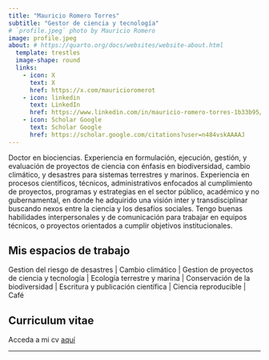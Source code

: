 ```yaml
---
title: "Mauricio Romero Torres"
subtitle: "Gestor de ciencia y tecnología"
# `profile.jpeg` photo by Mauricio Romero
image: profile.jpeg
about: # https://quarto.org/docs/websites/website-about.html
  template: trestles
  image-shape: round
  links:
    - icon: X
      text: X
      href: https://x.com/mauricioromerot
    - icon: linkedin
      text: LinkedIn
      href: https://www.linkedin.com/in/mauricio-romero-torres-1b33b95/
    - icon: Scholar Google
      text: Scholar Google
      href: https://scholar.google.com/citations?user=n484vskAAAAJ
---
```


Doctor en biociencias. Experiencia en formulación, ejecución, gestión, y evaluación de proyectos de ciencia con énfasis en biodiversidad, cambio climático, y desastres para sistemas terrestres y marinos. Experiencia en procesos científicos, técnicos, administrativos enfocados al cumplimiento de proyectos, programas y estrategias en el sector público, académico y no gubernamental, en donde he adquirido una visión inter y transdisciplinar buscando nexos entre la ciencia y los desafíos sociales. Tengo buenas habilidades interpersonales y de comunicación para trabajar en equipos técnicos, o proyectos orientados a cumplir objetivos institucionales.

## Mis espacios de trabajo

Gestion del riesgo de desastres \| Cambio climático \| Gestion de proyectos de ciencia y tecnología \| Ecología terrestre y marina \| Conservación de la biodiversidad \| Escritura y publicación científica \| Ciencia reproducible \| Café  

## Curriculum vitae

Acceda a mi cv [aquí](cv.pdf)

------------------------------------------------------------------------
